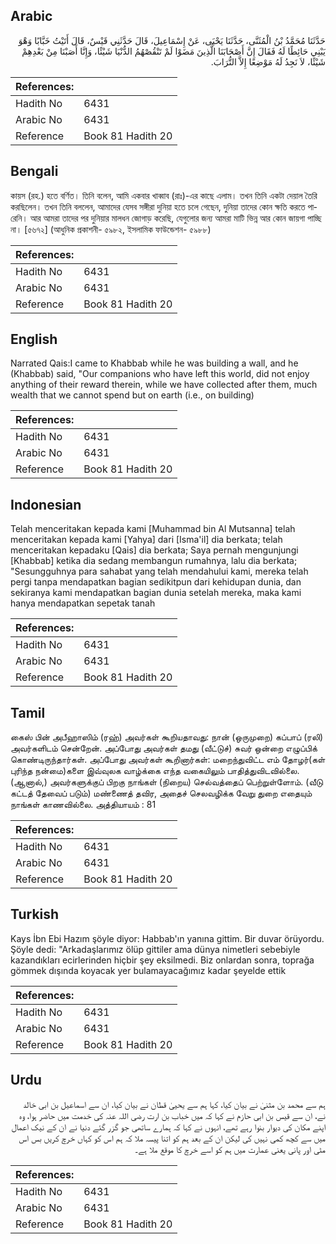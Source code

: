 ## Arabic


<div dir="rtl" lang="ar" style={{fontSize:'larger',backgroundColor:'#f8f9fa',padding:20}}>
حَدَّثَنَا مُحَمَّدُ بْنُ الْمُثَنَّى، حَدَّثَنَا يَحْيَى، عَنْ إِسْمَاعِيلَ، قَالَ حَدَّثَنِي قَيْسٌ، قَالَ أَتَيْتُ خَبَّابًا وَهْوَ يَبْنِي حَائِطًا لَهُ فَقَالَ إِنَّ أَصْحَابَنَا الَّذِينَ مَضَوْا لَمْ تَنْقُصْهُمُ الدُّنْيَا شَيْئًا، وَإِنَّا أَصَبْنَا مِنْ بَعْدِهِمْ شَيْئًا، لاَ نَجِدُ لَهُ مَوْضِعًا إِلاَّ التُّرَابَ‏.‏
</div>
<div style={{backgroundColor:'#f8f9fa',padding:20, marginBottom: 10}}><table> <thead> <tr> <th>References:</th> <th></th> </tr> </thead> <tbody><tr><td>Hadith No</td><td>6431</td></tr><tr><td>Arabic No</td><td>6431</td></tr><tr><td>Reference</td><td>Book 81 Hadith 20</td></tr></tbody></table></div>

## Bengali


<div dir="ltr" lang="bn" style={{fontSize:'larger',backgroundColor:'#f8f9fa',padding:20}}>
কায়স (রহ.) হতে বর্ণিত। তিনি বলেন, আমি একবার খাব্বাব (রাঃ)-এর কাছে এলাম। তখন তিনি একটা দেয়াল তৈরি করছিলেন। তখন তিনি বললেন, আমাদের যেসব সঙ্গীরা দুনিয়া হতে চলে গেছেন, দুনিয়া তাদের কোন ক্ষতি করতে পারেনি। আর আমরা তাদের পর দুনিয়ার মালধন জোগাড় করেছি, যেগুলোর জন্য আমরা মাটি ভিন্ন আর কোন জায়গা পাচ্ছি না। [৫৬৭২] (আধুনিক প্রকাশনী- ৫৯৮২, ইসলামিক ফাউন্ডেশন- ৫৯৮৮)
</div>
<div style={{backgroundColor:'#f8f9fa',padding:20, marginBottom: 10}}><table> <thead> <tr> <th>References:</th> <th></th> </tr> </thead> <tbody><tr><td>Hadith No</td><td>6431</td></tr><tr><td>Arabic No</td><td>6431</td></tr><tr><td>Reference</td><td>Book 81 Hadith 20</td></tr></tbody></table></div>

## English


<div dir="ltr" lang="en" style={{fontSize:'larger',backgroundColor:'#f8f9fa',padding:20}}>
Narrated Qais:I came to Khabbab while he was building a wall, and he (Khabbab) said, "Our companions who have left this world, did not enjoy anything of their reward therein, while we have collected after them, much wealth that we cannot spend but on earth (i.e., on building)
</div>
<div style={{backgroundColor:'#f8f9fa',padding:20, marginBottom: 10}}><table> <thead> <tr> <th>References:</th> <th></th> </tr> </thead> <tbody><tr><td>Hadith No</td><td>6431</td></tr><tr><td>Arabic No</td><td>6431</td></tr><tr><td>Reference</td><td>Book 81 Hadith 20</td></tr></tbody></table></div>

## Indonesian


<div dir="ltr" lang="id" style={{fontSize:'larger',backgroundColor:'#f8f9fa',padding:20}}>
Telah menceritakan kepada kami [Muhammad bin Al Mutsanna] telah menceritakan kepada kami [Yahya] dari [Isma'il] dia berkata; telah menceritakan kepadaku [Qais] dia berkata; Saya pernah mengunjungi [Khabbab] ketika dia sedang membangun rumahnya, lalu dia berkata; "Sesungguhnya para sahabat yang telah mendahului kami, mereka telah pergi tanpa mendapatkan bagian sedikitpun dari kehidupan dunia, dan sekiranya kami mendapatkan bagian dunia setelah mereka, maka kami hanya mendapatkan sepetak tanah
</div>
<div style={{backgroundColor:'#f8f9fa',padding:20, marginBottom: 10}}><table> <thead> <tr> <th>References:</th> <th></th> </tr> </thead> <tbody><tr><td>Hadith No</td><td>6431</td></tr><tr><td>Arabic No</td><td>6431</td></tr><tr><td>Reference</td><td>Book 81 Hadith 20</td></tr></tbody></table></div>

## Tamil


<div dir="ltr" lang="ta" style={{fontSize:'larger',backgroundColor:'#f8f9fa',padding:20}}>
கைஸ் பின் அபீஹாஸிம் (ரஹ்) அவர்கள் கூறியதாவது: நான் (ஒருமுறை) கப்பாப் (ரலி) அவர்களிடம் சென்றேன். அப்போது அவர்கள் தமது (வீட்டுச்) சுவர் ஒன்றை எழுப்பிக் கொண்டிருந்தார்கள். அப்போது அவர்கள் கூறினார்கள்: மறைந்துவிட்ட எம் தோழர்(கள் புரிந்த நன்மை)களை இவ்வுலக வாழ்க்கை எந்த வகையிலும் பாதித்துவிடவில்லை. (ஆனால்,) அவர்களுக்குப் பிறகு நாங்கள் (நிறைய) செல்வத்தைப் பெற்றுள்ளோம். (வீடு கட்டத் தேவைப் படும்) மண்ணைத் தவிர, அதைச் செலவழிக்க வேறு துறை எதையும் நாங்கள் காணவில்லை. அத்தியாயம் : 81
</div>
<div style={{backgroundColor:'#f8f9fa',padding:20, marginBottom: 10}}><table> <thead> <tr> <th>References:</th> <th></th> </tr> </thead> <tbody><tr><td>Hadith No</td><td>6431</td></tr><tr><td>Arabic No</td><td>6431</td></tr><tr><td>Reference</td><td>Book 81 Hadith 20</td></tr></tbody></table></div>

## Turkish


<div dir="ltr" lang="tr" style={{fontSize:'larger',backgroundColor:'#f8f9fa',padding:20}}>
Kays İbn Ebi Hazım şöyle diyor: Habbab'ın yanına gittim. Bir duvar örüyordu. Şöyle dedi: "Arkadaşlarımız ölüp gittiler ama dünya nimetleri sebebiyle kazandıkları ecirlerinden hiçbir şey eksilmedi. Biz onlardan sonra, toprağa gömmek dışında koyacak yer bulamayacağımız kadar şeyelde ettik
</div>
<div style={{backgroundColor:'#f8f9fa',padding:20, marginBottom: 10}}><table> <thead> <tr> <th>References:</th> <th></th> </tr> </thead> <tbody><tr><td>Hadith No</td><td>6431</td></tr><tr><td>Arabic No</td><td>6431</td></tr><tr><td>Reference</td><td>Book 81 Hadith 20</td></tr></tbody></table></div>

## Urdu


<div dir="rtl" lang="ur" style={{fontSize:'larger',backgroundColor:'#f8f9fa',padding:20}}>
ہم سے محمد بن مثنیٰ نے بیان کیا، کہا ہم سے یحییٰ قطان نے بیان کیا، ان سے اسماعیل بن ابی خالد نے، ان سے قیس بن ابی حازم نے کہا کہ میں خباب بن ارت رضی اللہ عنہ کی خدمت میں حاضر ہوا، وہ اپنے مکان کی دیوار بنوا رہے تھے، انہوں نے کہا کہ ہمارے ساتھی جو گزر گئے دنیا نے ان کے نیک اعمال میں سے کچھ کمی نہیں کی لیکن ان کے بعد ہم کو اتنا پیسہ ملا کہ ہم اس کو کہاں خرچ کریں بس اس مٹی اور پانی یعنی عمارت میں ہم کو اسے خرچ کا موقع ملا ہے۔
</div>
<div style={{backgroundColor:'#f8f9fa',padding:20, marginBottom: 10}}><table> <thead> <tr> <th>References:</th> <th></th> </tr> </thead> <tbody><tr><td>Hadith No</td><td>6431</td></tr><tr><td>Arabic No</td><td>6431</td></tr><tr><td>Reference</td><td>Book 81 Hadith 20</td></tr></tbody></table></div>